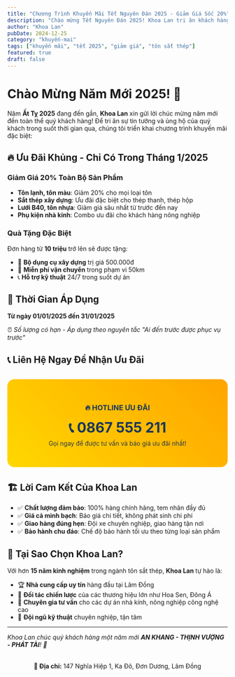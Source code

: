 ```yaml
---
title: "Chương Trình Khuyến Mãi Tết Nguyên Đán 2025 - Giảm Giá Sốc 20%"
description: "Chào mừng Tết Nguyên Đán 2025! Khoa Lan tri ân khách hàng với chương trình khuyến mãi cực khủng - giảm giá 20% cho tất cả sản phẩm tôn sắt thép."
author: "Khoa Lan"
pubDate: 2024-12-25
category: "khuyến-mai"
tags: ["khuyến mãi", "tết 2025", "giảm giá", "tôn sắt thép"]
featured: true
draft: false
---
```



# Chào Mừng Năm Mới 2025! 🎉

Năm **Ất Tỵ 2025** đang đến gần, **Khoa Lan** xin gửi lời chúc mừng năm mới đến toàn thể quý khách hàng! Để tri ân sự tin tưởng và ủng hộ của quý khách trong suốt thời gian qua, chúng tôi triển khai chương trình khuyến mãi đặc biệt:

## 🔥 Ưu Đãi Khủng - Chỉ Có Trong Tháng 1/2025

### Giảm Giá 20% Toàn Bộ Sản Phẩm

- **Tôn lạnh, tôn màu**: Giảm 20% cho mọi loại tôn
- **Sắt thép xây dựng**: Ưu đãi đặc biệt cho thép thanh, thép hộp
- **Lưới B40, tôn nhựa**: Giảm giá sâu nhất từ trước đến nay
- **Phụ kiện nhà kính**: Combo ưu đãi cho khách hàng nông nghiệp

### Quà Tặng Đặc Biệt

Đơn hàng từ **10 triệu** trở lên sẽ được tặng:
- 🎁 **Bộ dụng cụ xây dựng** trị giá 500.000đ
- 🚚 **Miễn phí vận chuyển** trong phạm vi 50km
- 📞 **Hỗ trợ kỹ thuật** 24/7 trong suốt dự án

## 📅 Thời Gian Áp Dụng

**Từ ngày 01/01/2025 đến 31/01/2025**

⏰ *Số lượng có hạn - Áp dụng theo nguyên tắc "Ai đến trước được phục vụ trước"*

## 📞 Liên Hệ Ngay Để Nhận Ưu Đãi

<div style="background: linear-gradient(45deg, #FFD700, #FFA500); padding: 2rem; border-radius: 1rem; text-align: center; margin: 2rem 0;">
  <h3 style="color: #1a365d; margin-bottom: 1rem;">🔥 HOTLINE ƯU ĐÃI</h3>
  <p style="font-size: 2rem; font-weight: bold; color: #1a365d; margin: 0;">
    📞 0867 555 211
  </p>
  <p style="color: #2d3748; margin-top: 0.5rem;">
    Gọi ngay để được tư vấn và báo giá ưu đãi nhất!
  </p>
</div>

## 🏗️ Lời Cam Kết Của Khoa Lan

- ✅ **Chất lượng đảm bảo**: 100% hàng chính hãng, tem nhãn đầy đủ
- ✅ **Giá cả minh bạch**: Báo giá chi tiết, không phát sinh chi phí
- ✅ **Giao hàng đúng hẹn**: Đội xe chuyên nghiệp, giao hàng tận nơi
- ✅ **Bảo hành chu đáo**: Chế độ bảo hành tối ưu theo từng loại sản phẩm

## 🎯 Tại Sao Chọn Khoa Lan?

Với hơn **15 năm kinh nghiệm** trong ngành tôn sắt thép, **Khoa Lan** tự hào là:

- 🏆 **Nhà cung cấp uy tín** hàng đầu tại Lâm Đồng
- 🤝 **Đối tác chiến lược** của các thương hiệu lớn như Hoa Sen, Đông Á
- 🌱 **Chuyên gia tư vấn** cho các dự án nhà kính, nông nghiệp công nghệ cao
- 💪 **Đội ngũ kỹ thuật** chuyên nghiệp, tận tâm

---

*Khoa Lan chúc quý khách hàng một năm mới **AN KHANG - THỊNH VƯỢNG - PHÁT TÀI**! 🧧*

<div style="text-align: center; margin-top: 2rem;">
  <strong>📍 Địa chỉ:</strong> 147 Nghĩa Hiệp 1, Ka Đô, Đơn Dương, Lâm Đồng
</div> 